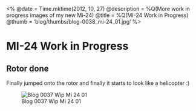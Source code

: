 <%
  @date = Time.mktime(2012, 10, 27)
  @description = %Q(More work in progress images of my new Mi-24)
  @title = %Q(MI-24 Work in Progress)
  @thumb = 'blog/thumbs/blog-0038_mi-24_01.jpg'
%>

MI-24 Work in Progress
======================

Rotor done
----------
Finally jumped onto the rotor and finally it starts to look like a helicopter :)

![Blog 0037 Wip Mi 24 01](/images/blog/blog-0038_mi-24_01.jpg)

